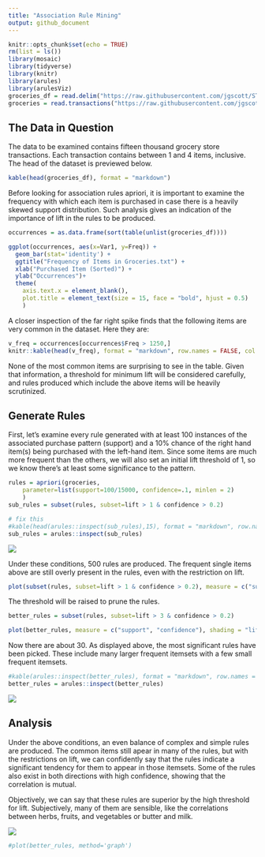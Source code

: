 ```yaml
---
title: "Association Rule Mining"
output: github_document
---
```


```r
knitr::opts_chunk$set(echo = TRUE)
rm(list = ls())
library(mosaic)
library(tidyverse)
library(knitr)
library(arules)
library(arulesViz)
groceries_df = read.delim("https://raw.githubusercontent.com/jgscott/STA380/master/data/groceries.txt", header = FALSE, sep = ",", na.strings = c("",NaN))
groceries = read.transactions("https://raw.githubusercontent.com/jgscott/STA380/master/data/groceries.txt", format = "basket", sep = ",")
```

## The Data in Question

The data to be examined contains fifteen thousand grocery store transactions. Each transaction contains between 1 and 4 items, inclusive. The head of the dataset is previewed below.

```r
kable(head(groceries_df), format = "markdown")
```

Before looking for association rules apriori, it is important to examine the frequency with which each item is purchased in case there is a heavily skewed support distribution. Such analysis gives an indication of the importance of lift in the rules to be produced.

```r
occurrences = as.data.frame(sort(table(unlist(groceries_df))))

ggplot(occurrences, aes(x=Var1, y=Freq)) +
  geom_bar(stat='identity') +
  ggtitle("Frequency of Items in Groceries.txt") +
  xlab("Purchased Item (Sorted)") +
  ylab("Occurrences")+
  theme(
    axis.text.x = element_blank(),
    plot.title = element_text(size = 15, face = "bold", hjust = 0.5)
    )
```

A closer inspection of the far right spike finds that the following items are very common in the dataset. Here they are:

```r
v_freq = occurrences[occurrences$Freq > 1250,]
knitr::kable(head(v_freq), format = "markdown", row.names = FALSE, col.names = c("Item","Occurrences"))
```

None of the most common items are surprising to see in the table. Given that information, a threshold for minimum lift will be considered carefully, and rules produced which include the above items will be heavily scrutinized.

## Generate Rules

First, let's examine every rule generated with at least 100 instances of the associated purchase pattern (support) and a 10% chance of the right hand item(s) being purchased with the left-hand item. Since some items are much more frequent than the others, we will also set an initial lift threshold of 1, so we know there's at least some significance to the pattern.

```r
rules = apriori(groceries, 
	parameter=list(support=100/15000, confidence=.1, minlen = 2)
	)
sub_rules = subset(rules, subset=lift > 1 & confidence > 0.2)
```

```r
# fix this
#kable(head(arules::inspect(sub_rules),15), format = "markdown", row.names = FALSE)
sub_rules = arules::inspect(sub_rules)
```
![](sub_rules.png)

Under these conditions, 500 rules are produced. The frequent single items above are still overly present in the rules, even with the restriction on lift.

```r
plot(subset(rules, subset=lift > 1 & confidence > 0.2), measure = c("support", "confidence"), shading = "lift", jitter = 0)
```

The threshold will be raised to prune the rules.

```r
better_rules = subset(rules, subset=lift > 3 & confidence > 0.2)

plot(better_rules, measure = c("support", "confidence"), shading = "lift")
```

Now there are about 30. As displayed above, the most significant rules have been picked. These include many larger frequent itemsets with a few small frequent itemsets.

```r
#kable(arules::inspect(better_rules), format = "markdown", row.names = FALSE)
better_rules = arules::inspect(better_rules)
```

![](better_rules.png)

## Analysis

Under the above conditions, an even balance of complex and simple rules are produced. The common items still apear in many of the rules, but with the restrictions on lift, we can confidently say that the rules indicate a significant tendency for them to appear in those itemsets. Some of the rules also exist in both directions with high confidence, showing that the correlation is mutual.

Objectively, we can say that these rules are superior by the high threshold for lift. Subjectively, many of them are sensible, like the correlations between herbs, fruits, and vegetables or butter and milk.

![](rules.png)

```r
#plot(better_rules, method='graph')
```